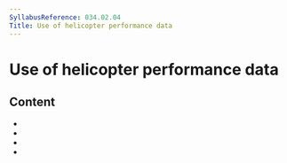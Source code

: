 ```yaml
---
SyllabusReference: 034.02.04
Title: Use of helicopter performance data
---
```


# Use of helicopter performance data

## Content

- <Link href="034.02.04.01" />
- <Link href="034.02.04.02" />
- <Link href="034.02.04.03" />
- <Link href="034.02.04.04" />

